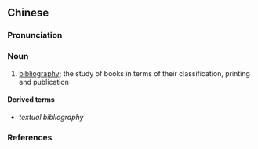 {{also|目録学}}
==Chinese==
{{zh-forms|s=目录学|type=21}}

===Pronunciation===
{{zh-pron
|m=mùlùxué
|c=muk6 luk6 hok6
|cat=n
}}

===Noun===
{{zh-noun}}

# [[bibliography]]; the study of books in terms of their classification, printing and publication

====Derived terms====

* {{zh-l|版本目錄學}} ''textual bibliography''

===References===
{{pedialite|lang=zh}}